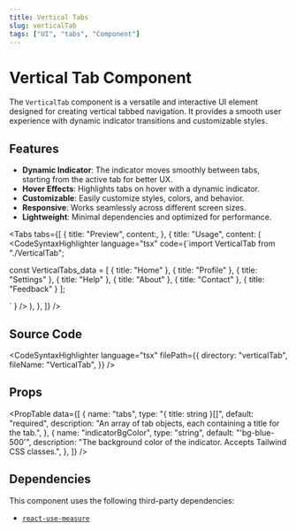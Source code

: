 ```yaml
---
title: Vertical Tabs
slug: verticalTab
tags: ["UI", "tabs", "Component"]
---
```


# Vertical Tab Component

The `VerticalTab` component is a versatile and interactive UI element designed for creating vertical tabbed navigation. It provides a smooth user experience with dynamic indicator transitions and customizable styles.

## Features

- **Dynamic Indicator**: The indicator moves smoothly between tabs, starting from the active tab for better UX.
- **Hover Effects**: Highlights tabs on hover with a dynamic indicator.
- **Customizable**: Easily customize styles, colors, and behavior.
- **Responsive**: Works seamlessly across different screen sizes.
- **Lightweight**: Minimal dependencies and optimized for performance.

<Divider />

<Tabs
  tabs={[
    {
      title: "Preview",
      content:<ComponentPreview componentPath="VerticalTab_ex.tsx" />,
    },
    {
      title: "Usage",
      content: (
<CodeSyntaxHighlighter
language="tsx"
code={`import VerticalTab from "./VerticalTab";

const VerticalTabs_data = [
{ title: "Home" }, { title: "Profile" }, { title: "Settings" }, { title: "Help" }, { title: "About" }, { title: "Contact" }, { title: "Feedback" }
];

<VerticalTab tabs={VerticalTabs_data} />` } /> ), }, ]} />

## Source Code

<CodeSyntaxHighlighter
  language="tsx"
  filePath={{
    directory: "verticalTab",
    fileName: "VerticalTab",
  }}
/>

## Props

<PropTable
  data={[
    {
      name: "tabs",
      type: "{ title: string }[]",
      default: "required",
      description:
        "An array of tab objects, each containing a title for the tab.",
    },
    {
      name: "indicatorBgColor",
      type: "string",
      default: "'bg-blue-500'",
      description:
        "The background color of the indicator. Accepts Tailwind CSS classes.",
    },
  ]}
/>

## Dependencies

This component uses the following third-party dependencies:

- [`react-use-measure`](https://github.com/pmndrs/react-use-measure)
